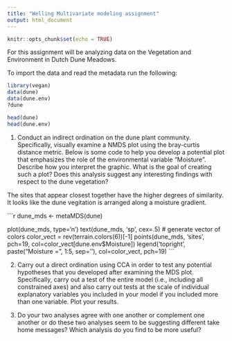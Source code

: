 ```yaml
---
title: "Welling Multivariate modeling assignment"
output: html_document
---
```


```r
knitr::opts_chunk$set(echo = TRUE)
```

For this assignment will be analyzing data on the Vegetation
and Environment in Dutch Dune Meadows.

To import the data and read the metadata run the following:

```r
library(vegan)
data(dune)
data(dune.env)
?dune

head(dune)
head(dune.env)
```

1. Conduct an indirect ordination on the dune plant community. Specifically,
visually examine a NMDS plot using the bray-curtis distance metric. Below is 
some code to help you develop a potential plot that emphasizes the role of the
environmental variable "Moisture". Describe how you interpret the
graphic. What is the goal of creating such a plot? Does this analysis suggest
any interesting findings with respect to the dune vegetation?

The sites that appear closest together have the higher degrees of similarity. It looks like the dune vegitation is arranged along a moisture gradient. 

```r
dune_mds <- metaMDS(dune)

plot(dune_mds, type='n')
text(dune_mds, 'sp', cex=.5)
 # generate vector of colors 
color_vect = rev(terrain.colors(6))[-1]
points(dune_mds, 'sites', pch=19, 
           col=color_vect[dune.env$Moisture])
legend('topright', paste("Moisture =", 1:5, sep=''), 
           col=color_vect, pch=19)
    ```

2. Carry out a direct ordination using CCA in order to test any potential 
hypotheses that you developed after examining the MDS plot. Specifically,
carry out a test of the entire model (i.e., including all constrained axes)
and also carry out tests at the scale of individual explanatory variables
you included in your model if you included more than one variable. Plot your 
results.

3. Do your two analyses agree with one another or complement one another or do
these two analyses seem to be suggesting different take home messages? Which
analysis do you find to be more useful?
